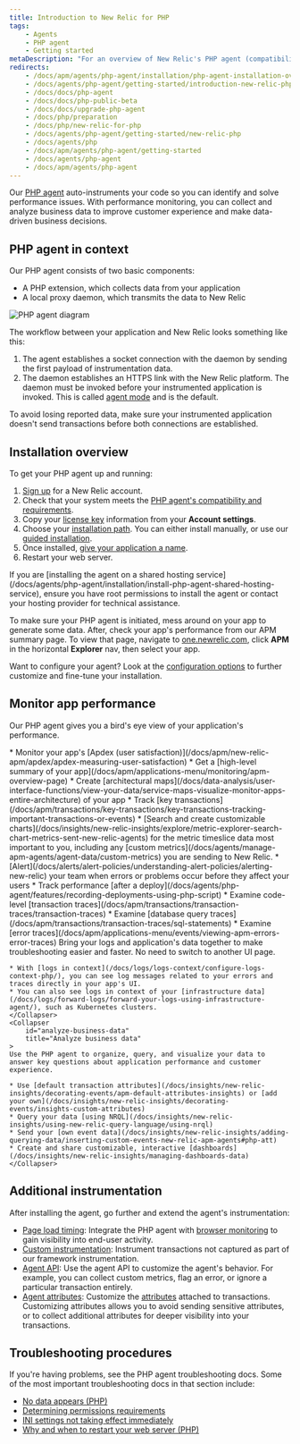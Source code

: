 ```yaml
---
title: Introduction to New Relic for PHP
tags:
    - Agents
    - PHP agent
    - Getting started
metaDescription: "For an overview of New Relic's PHP agent (compatibility, requirements, installation, configuration), start here."
redirects:
    - /docs/apm/agents/php-agent/installation/php-agent-installation-overview/
    - /docs/agents/php-agent/getting-started/introduction-new-relic-php
    - /docs/docs/php-agent
    - /docs/docs/php-public-beta
    - /docs/docs/upgrade-php-agent
    - /docs/php/preparation
    - /docs/php/new-relic-for-php
    - /docs/agents/php-agent/getting-started/new-relic-php
    - /docs/agents/php
    - /docs/apm/agents/php-agent/getting-started
    - /docs/agents/php-agent
    - /docs/apm/agents/php-agent
---
```



Our [PHP agent](/docs/agents/php-agent/getting-started/new-relic-php) auto-instruments your code so you can identify and solve performance issues. With performance monitoring, you can collect and analyze business data to improve customer experience and make data-driven business decisions. 

## PHP agent in context

Our PHP agent consists of two basic components:

* A PHP extension, which collects data from your application
* A local proxy daemon, which transmits the data to New Relic

<img
    title="PHP agent diagram"
    alt="PHP agent diagram"
    src={phpAgentDiagram5}
/>

The workflow between your application and New Relic looks something like this:

1. The agent establishes a socket connection with the daemon by sending the first payload of instrumentation data.
2. The daemon establishes an HTTPS link with the New Relic platform. The daemon must be invoked before your instrumented application is invoked. This is called [agent mode](/docs/apm/agents/php-agent/advanced-installation/starting-php-daemon-advanced/) and is the default.

To avoid losing reported data, make sure your instrumented application doesn't send transactions before both connections are established.

## Installation overview

To get your PHP agent up and running:

1. [Sign up](https://newrelic.com/signup) for a New Relic account.
2. Check that your system meets the [PHP agent's compatibility and requirements](/docs/apm/agents/php-agent/getting-started/php-agent-compatibility-requirements).
3. Copy your [license key](/docs/apm/agents/php-agent/getting-started/php-agent-compatibility-requirements/#license_key) information from your **Account settings**.
4. Choose your [installation path](/docs/apm/agents/php-agent/getting-started/monitor-your-php-app#how-are-you-installing). You can either install manually, or use our [guided installation](https://one.newrelic.com/marketplace?state=77dbbc75-af0f-07d8-9a02-fa987652f347). 
5. Once installed, [give your application a name](https://docs.newrelic.com/docs/apm/agents/manage-apm-agents/app-naming/name-your-application/).
6. Restart your web server.

<Callout variant="tip">
  If you are [installing the agent on a shared hosting service](/docs/agents/php-agent/installation/install-php-agent-shared-hosting-service), ensure you have root permissions to install the agent or contact your hosting provider for technical assistance.
</Callout>

To make sure your PHP agent is initiated, mess around on your app to generate some data. After, check your app's performance from our APM summary page. To view that page, navigate to [one.newrelic.com](https://one.newrelic.com/nr1-core?state=e31a9317-206f-3e91-784e-da6ad2876ec7), click **APM** in the horizontal **Explorer** nav, then select your app.  

Want to configure your agent? Look at the [configuration options](/docs/agents/php-agent/configuration/php-agent-configuration) to further customize and fine-tune your installation. 

## Monitor app performance

Our PHP agent gives you a bird's eye view of your application's performance. 

<CollapserGroup>
    <Collapser
        id="big-pic"
        title="View the big picture"
    >
    * Monitor your app's [Apdex (user satisfaction)](/docs/apm/new-relic-apm/apdex/apdex-measuring-user-satisfaction)
    * Get a [high-level summary of your app](/docs/apm/applications-menu/monitoring/apm-overview-page)
    * Create [architectural maps](/docs/data-analysis/user-interface-functions/view-your-data/service-maps-visualize-monitor-apps-entire-architecture) of your app 
    </Collapser>
    <Collapser
        id="find-problems"
        title="Find errors and problems quickly"
    >
    * Track [key transactions](/docs/apm/transactions/key-transactions/key-transactions-tracking-important-transactions-or-events)
    * [Search and create customizable charts](/docs/insights/new-relic-insights/explore/metric-explorer-search-chart-metrics-sent-new-relic-agents) for the metric timeslice data most important to you, including any [custom metrics](/docs/agents/manage-apm-agents/agent-data/custom-metrics) you are sending to New Relic.
    * [Alert](/docs/alerts/alert-policies/understanding-alert-policies/alerting-new-relic) your team when errors or problems occur before they affect your users
    * Track performance [after a deploy](/docs/agents/php-agent/features/recording-deployments-using-php-script)
    </Collapser>
    <Collapser
        id="performance-details"
        title="Drill down performance details"
    >
    * Examine code-level [transaction traces](/docs/apm/transactions/transaction-traces/transaction-traces)
    * Examine [database query traces](/docs/apm/transactions/transaction-traces/sql-statements)
    * Examine [error traces](/docs/apm/applications-menu/events/viewing-apm-errors-error-traces)
    </Collapser>
    <Collapser
        id="view-logs"
        title="View logs for your infrastructure data"
    >
    Bring your logs and application's data together to make troubleshooting easier and faster. No need to switch to another UI page.

    * With [logs in context](/docs/logs/logs-context/configure-logs-context-php/), you can see log messages related to your errors and traces directly in your app's UI.
    * You can also see logs in context of your [infrastructure data](/docs/logs/forward-logs/forward-your-logs-using-infrastructure-agent/), such as Kubernetes clusters.    
    </Collapser>
    <Collapser
        id="analyze-business-data"
        title="Analyze business data"
    >
    Use the PHP agent to organize, query, and visualize your data to answer key questions about application performance and customer experience.

    * Use [default transaction attributes](/docs/insights/new-relic-insights/decorating-events/apm-default-attributes-insights) or [add your own](/docs/insights/new-relic-insights/decorating-events/insights-custom-attributes)
    * Query your data [using NRQL](/docs/insights/new-relic-insights/using-new-relic-query-language/using-nrql)
    * Send your [own event data](/docs/insights/new-relic-insights/adding-querying-data/inserting-custom-events-new-relic-apm-agents#php-att)
    * Create and share customizable, interactive [dashboards](/docs/insights/new-relic-insights/managing-dashboards-data)     
    </Collapser>
</CollapserGroup>

## Additional instrumentation

After installing the agent, go further and extend the agent's instrumentation:

* [Page load timing](/docs/agents/php-agent/features/page-load-timing-php): Integrate the PHP agent with [browser monitoring](/docs/browser/new-relic-browser/getting-started/new-relic-browser) to gain visibility into end-user activity.
* [Custom instrumentation](/docs/agents/php-agent/features/php-custom-instrumentation): Instrument transactions not captured as part of our framework instrumentation.
* [Agent API](/docs/agents/php-agent/configuration/php-agent-api): Use the agent API to customize the agent's behavior. For example, you can collect custom metrics, flag an error, or ignore a particular transaction entirely.
* [Agent attributes](/docs/agents/php-agent/attributes/php-agent-attributes): Customize the [attributes](/docs/agents/manage-apm-agents/agent-metrics/agent-attributes) attached to transactions. Customizing attributes allows you to avoid sending sensitive attributes, or to collect additional attributes for deeper visibility into your transactions.

## Troubleshooting procedures

If you're having problems, see the PHP agent troubleshooting docs. Some of the most important troubleshooting docs in that section include:	

* [No data appears (PHP)](/docs/agents/php-agent/troubleshooting/no-data-appears-php)	
* [Determining permissions requirements](/docs/agents/php-agent/troubleshooting/determining-permissions-requirements)	
* [INI settings not taking effect immediately](/docs/agents/php-agent/troubleshooting/ini-settings-not-taking-effect-immediately)	
* [Why and when to restart your web server (PHP)](/docs/agents/php-agent/troubleshooting/why-when-restart-your-web-server-php)	
